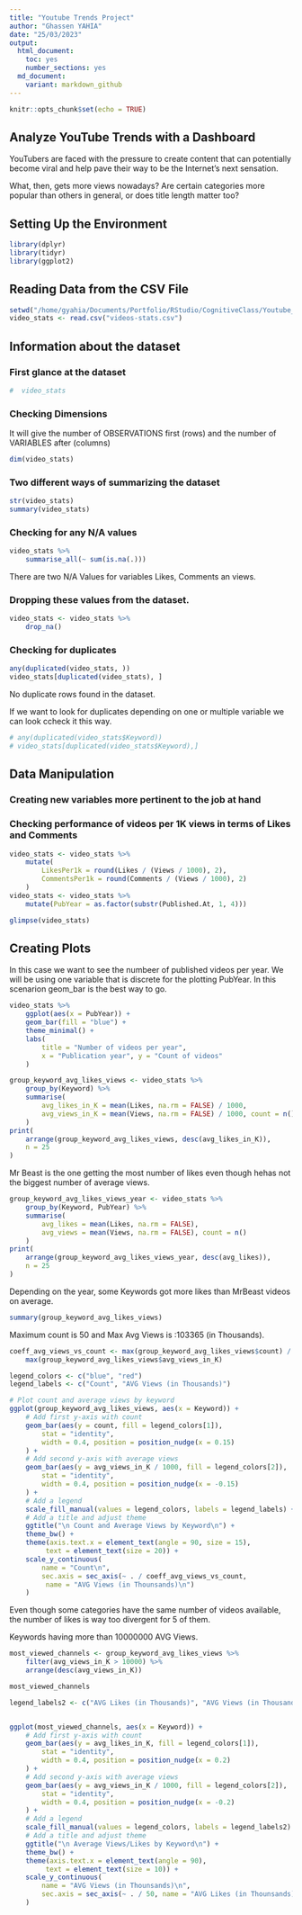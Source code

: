 ```yaml
---
title: "Youtube Trends Project"
author: "Ghassen YAHIA"
date: "25/03/2023"
output: 
  html_document: 
    toc: yes
    number_sections: yes
  md_document:
    variant: markdown_github
---
```


```r
knitr::opts_chunk$set(echo = TRUE)
```

## Analyze YouTube Trends with a Dashboard
YouTubers are faced with the pressure to create content that can potentially become viral and help pave their way to be the Internet’s next sensation.

What, then, gets more views nowadays? 
Are certain categories more popular than others in general, or does title length matter too?

## Setting Up the Environment
```r
library(dplyr)
library(tidyr)
library(ggplot2)
```

## Reading Data from the CSV File
```r
setwd("/home/gyahia/Documents/Portfolio/RStudio/CognitiveClass/Youtube_Project/")
video_stats <- read.csv("videos-stats.csv")
```

## Information about the dataset
### First glance at the dataset
```r
#  video_stats
```
### Checking Dimensions
It will give the number of OBSERVATIONS first (rows) and the number of VARIABLES after (columns)
```r
dim(video_stats)
```


### Two different ways of summarizing the dataset
```r
str(video_stats)
summary(video_stats)
```

### Checking for any N/A values
```r
video_stats %>%
    summarise_all(~ sum(is.na(.)))
```
There are two N/A Values for variables Likes, Comments an views.

### Dropping these values from the dataset.
```r
video_stats <- video_stats %>%
    drop_na()
```

### Checking for duplicates
```r
any(duplicated(video_stats, ))
video_stats[duplicated(video_stats), ]
```
No duplicate rows found in the dataset.

If we want to look for duplicates depending on one or multiple variable we can look ccheck it this way.
```r
# any(duplicated(video_stats$Keyword))
# video_stats[duplicated(video_stats$Keyword),]
```

## Data Manipulation
### Creating new variables more pertinent to the job at hand

### Checking performance of videos per 1K views in terms of Likes and Comments  
```r
video_stats <- video_stats %>%
    mutate(
        LikesPer1k = round(Likes / (Views / 1000), 2),
        CommentsPer1k = round(Comments / (Views / 1000), 2)
    )
video_stats <- video_stats %>%
    mutate(PubYear = as.factor(substr(Published.At, 1, 4)))

glimpse(video_stats)
```
## Creating Plots
In this case we want to see the numbeer of published videos per year.
We will be using one variable that is discrete for the plotting PubYear.
In this scenarion geom_bar is the best way to go.
```r
video_stats %>%
    ggplot(aes(x = PubYear)) +
    geom_bar(fill = "blue") +
    theme_minimal() +
    labs(
        title = "Number of videos per year",
        x = "Publication year", y = "Count of videos"
    )
```



```r
group_keyword_avg_likes_views <- video_stats %>%
    group_by(Keyword) %>%
    summarise(
        avg_likes_in_K = mean(Likes, na.rm = FALSE) / 1000,
        avg_views_in_K = mean(Views, na.rm = FALSE) / 1000, count = n()
    )
print(
    arrange(group_keyword_avg_likes_views, desc(avg_likes_in_K)),
    n = 25
)
```
Mr Beast is the one getting the most number of likes even though hehas not the biggest number of average 
views.   


```r
group_keyword_avg_likes_views_year <- video_stats %>%
    group_by(Keyword, PubYear) %>%
    summarise(
        avg_likes = mean(Likes, na.rm = FALSE),
        avg_views = mean(Views, na.rm = FALSE), count = n()
    )
print(
    arrange(group_keyword_avg_likes_views_year, desc(avg_likes)),
    n = 25
)
```

Depending on the year, some Keywords got more likes than MrBeast videos on average.
```r
summary(group_keyword_avg_likes_views)
```
Maximum count is 50 and Max Avg Views is :103365  (in Thousands).
```r
coeff_avg_views_vs_count <- max(group_keyword_avg_likes_views$count) /
    max(group_keyword_avg_likes_views$avg_views_in_K)
```

```r
legend_colors <- c("blue", "red")
legend_labels <- c("Count", "AVG Views (in Thousands)")

# Plot count and average views by keyword
ggplot(group_keyword_avg_likes_views, aes(x = Keyword)) +
    # Add first y-axis with count
    geom_bar(aes(y = count, fill = legend_colors[1]),
        stat = "identity",
        width = 0.4, position = position_nudge(x = 0.15)
    ) +
    # Add second y-axis with average views
    geom_bar(aes(y = avg_views_in_K / 1000, fill = legend_colors[2]),
        stat = "identity",
        width = 0.4, position = position_nudge(x = -0.15)
    ) +
    # Add a legend
    scale_fill_manual(values = legend_colors, labels = legend_labels) +
    # Add a title and adjust theme
    ggtitle("\n Count and Average Views by Keyword\n") +
    theme_bw() +
    theme(axis.text.x = element_text(angle = 90, size = 15),
         text = element_text(size = 20)) +
    scale_y_continuous(
        name = "Count\n",
        sec.axis = sec_axis(~ . / coeff_avg_views_vs_count,
         name = "AVG Views (in Thounsands)\n")
    )
  ```

Even though some categories have the same number of videos available, the number of likes is way too divergent for 5 of them.

Keywords having more than 10000000 AVG Views.
```r
most_viewed_channels <- group_keyword_avg_likes_views %>%
    filter(avg_views_in_K > 10000) %>%
    arrange(desc(avg_views_in_K))

most_viewed_channels

legend_labels2 <- c("AVG Likes (in Thousands)", "AVG Views (in Thousands)")


ggplot(most_viewed_channels, aes(x = Keyword)) +
    # Add first y-axis with count
    geom_bar(aes(y = avg_likes_in_K, fill = legend_colors[1]),
        stat = "identity",
        width = 0.4, position = position_nudge(x = 0.2)
    ) +
    # Add second y-axis with average views
    geom_bar(aes(y = avg_views_in_K / 1000, fill = legend_colors[2]),
        stat = "identity",
        width = 0.4, position = position_nudge(x = -0.2)
    ) +
    # Add a legend
    scale_fill_manual(values = legend_colors, labels = legend_labels2) +
    # Add a title and adjust theme
    ggtitle("\n Average Views/Likes by Keyword\n") +
    theme_bw() +
    theme(axis.text.x = element_text(angle = 90),
         text = element_text(size = 10)) +
    scale_y_continuous(
        name = "AVG Views (in Thounsands)\n",
        sec.axis = sec_axis(~ . / 50, name = "AVG Likes (in Thounsands)\n")
    )
```


